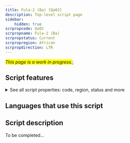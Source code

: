 ```yaml
---
title: Fula-2 (Ba) [Qa02]
description: Top-level script page
sidebar:
    hidden: true
scrpropcode: Qa02
scrpropname: Fula-2 (Ba)
scrpropstatus: Current
scrpropregion: African
scrpropdirection: LTR
---
```


<span style='background-color:yellow'>_This page is a work in progress._</span>;


## Script features

<details>
<summary> See all script properties: code, region, status and more</summary>
<ScriptInfo />
</details>

## Languages that use this script

<WsList script='Qa02' wsMax='5' />

## Script description

To be completed...


